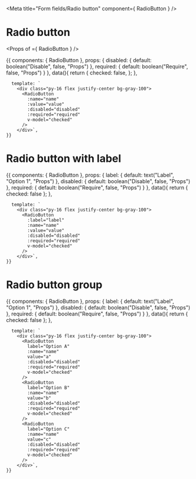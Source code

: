 
<Meta title="Form fields/Radio button" component={ RadioButton } />


# Radio button

<Props of ={ RadioButton } />

<Preview>
  <Story name="default">
    {{
    components: {
        RadioButton
      },
      props: {
        disabled: {
            default: boolean("Disable", false, "Props")
        },
        required: {
            default: boolean("Require", false, "Props")
        }
      },
      data(){
          return {
              checked: false,
          };
      },
      
      template: `
        <div class="py-16 flex justify-center bg-gray-100">
          <RadioButton
            :name="name"
            :value="value"
            :disabled="disabled"
            :required="required"
            v-model="checked"
          />
        </div>`,
    }}
  </Story>
</Preview>

# Radio button with label

<Preview>
  <Story name="label">
    {{
    components: {
        RadioButton
      },
      props: {
        label: {
          default: text("Label", "Option 1", "Props")
        },
        disabled: {
            default: boolean("Disable", false, "Props")
        },
        required: {
            default: boolean("Require", false, "Props")
        }
      },
      data(){
          return {
              checked: false
          };
      },
      
      template: `
        <div class="py-16 flex justify-center bg-gray-100">
          <RadioButton
            :label="label"
            :name="name"
            :value="value"
            :disabled="disabled"
            :required="required"
            v-model="checked"
          />
        </div>`,
    }}
  </Story>
</Preview>

# Radio button group

<Preview>
  <Story name="radio group">
    {{
    components: {
        RadioButton
      },
      props: {
        label: {
          default: text("Label", "Option 1", "Props")
        },
        disabled: {
            default: boolean("Disable", false, "Props")
        },
        required: {
            default: boolean("Require", false, "Props")
        }
      },
      data(){
          return {
              checked: false
          };
      },
      
      template: `
        <div class="py-16 flex justify-center bg-gray-100">
          <RadioButton
            label="Option A"
            :name="name"
            value="a"
            :disabled="disabled"
            :required="required"
            v-model="checked"
          />
          <RadioButton
            label="Option B"
            :name="name"
            value="b"
            :disabled="disabled"
            :required="required"
            v-model="checked"
          />
          <RadioButton
            label="Option C"
            :name="name"
            value="c"
            :disabled="disabled"
            :required="required"
            v-model="checked"
          />
        </div>`,
    }}
  </Story>
</Preview>